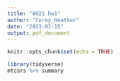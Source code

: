 ---
title: "6021 hw1"
author: "Corey_Heather"
date: "2023-01-15"
output: pdf_document
---

```{r setup, include=FALSE}
knitr::opts_chunk$set(echo = TRUE)
```

```{r}
library(tidyverse)
mtcars %>% summary
```
